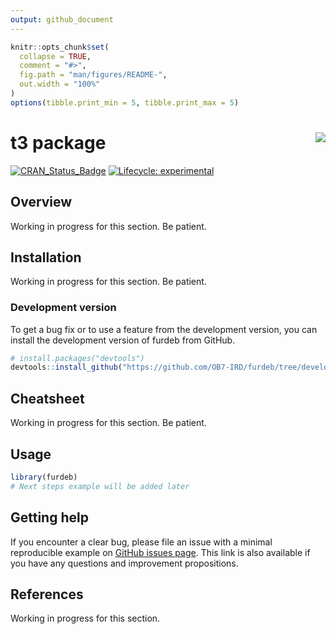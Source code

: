 ```yaml
---
output: github_document
---
```


<!-- README.md is generated from README.Rmd. Please edit that file and click on Knit button at the end. -->

```r
knitr::opts_chunk$set(
  collapse = TRUE,
  comment = "#>",
  fig.path = "man/figures/README-",
  out.width = "100%"
)
options(tibble.print_min = 5, tibble.print_max = 5)
```

# t3 package <a href='https://ob7-ird.github.io/furdeb'><img src='man/figures/logo.png' align="right" /></a>

<!-- badges: start -->
[![CRAN_Status_Badge](https://www.r-pkg.org/badges/version/furdeb)](https://cran.r-project.org/package=furdeb)
[![Lifecycle: experimental](https://img.shields.io/badge/lifecycle-experimental-orange.svg)](https://www.tidyverse.org/lifecycle/#experimental)

<!-- badges: end -->

## Overview

Working in progress for this section. Be patient.

## Installation

Working in progress for this section. Be patient.

### Development version

To get a bug fix or to use a feature from the development version, you can install the development version of furdeb from GitHub.

```r
# install.packages("devtools")
devtools::install_github("https://github.com/OB7-IRD/furdeb/tree/development")
```

## Cheatsheet

Working in progress for this section. Be patient.

## Usage

```r
library(furdeb)
# Next steps example will be added later
```

## Getting help

If you encounter a clear bug, please file an issue with a minimal reproducible example on [GitHub issues page](https://github.com/OB7-IRD/furdeb/issues). This link is also available if you have any questions and improvement propositions.

## References

Working in progress for this section.
